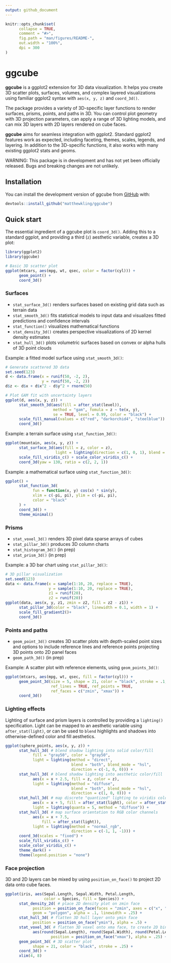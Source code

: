 ```yaml
---
output: github_document
---
```


<!-- README.md is generated from README.Rmd. Please edit that file -->

```r
knitr::opts_chunk$set(
      collapse = TRUE,
      comment = "#>",
      fig.path = "man/figures/README-",
      out.width = "100%",
      dpi = 300
)
```

# ggcube

<!-- badges: start -->
<!-- badges: end -->

**ggcube** is a ggplot2 extension for 3D data visualization. It helps you create 3D scatter plots, surfaces, volumes, and complex layered visualizations using familiar ggplot2 syntax with `aes(x, y, z)` and `coord_3d()`.

The package provides a variety of 3D-specific layer functions to render surfaces, prisms, points, and paths in 3D. You can control plot geometry with 3D projection parameters, can apply a range of 3D lighting models, and can mix 3D layers with 2D layers rendered on cube faces.

**ggcube** aims for seamless integration with ggplot2. Standard ggplot2 features work as expected, including faceting, themes, scales, legends, and layering. In addition to the 3D-specific functions, it also works with many existing ggplot2 stats and geoms.

WARNING: This package is in development and has not yet been officially released. Bugs and breaking changes are not unlikely.


## Installation

You can install the development version of ggcube from [GitHub](https://github.com/matthewkling/ggcube) with:

``` r
devtools::install_github("matthewkling/ggcube")
```


## Quick start

The essential ingredient of a ggcube plot is `coord_3d()`. Adding this to a standard ggplot, and providing a third (`z`) aesthetic variable, creates a 3D plot:

```r
library(ggplot2)
library(ggcube)

# Basic 3D scatter plot
ggplot(mtcars, aes(mpg, wt, qsec, color = factor(cyl))) +
      geom_point() +
      coord_3d()
```


### Surfaces

- `stat_surface_3d()` renders surfaces based on existing grid data such as terrain data
- `stat_smooth_3d()` fits statistical models to input data and visualizes fitted predictions and confidence intervals
- `stat_function()` visualizes mathematical functions
- `stat_density_3d()` creates perspective visualizations of 2D kernel density estimates 
- `stat_hull_3d()` plots volumetric surfaces based on convex or alpha hulls of 3D point clouds

Example: a fitted model surface using `stat_smooth_3d()`:

```r
# Generate scattered 3D data
set.seed(123)
d <- data.frame(x = runif(50, -2, 2),
                y = runif(50, -2, 2))
d$z <- d$x + d$x^2 - d$y^2 + rnorm(50)

# Plot GAM fit with uncertainty layers
ggplot(d, aes(x, y, z)) + 
      stat_smooth_3d(aes(fill = after_stat(level)),
                     method = "gam", fomula = z ~ te(x, y),
                     se = TRUE, level = 0.99, color = "black") +
      scale_fill_manual(values = c("red", "darkorchid4", "steelblue")) +
      coord_3d()


```

Example: a terrain surface using `stat_function_3d()`:

```r
ggplot(mountain, aes(x, y, z)) +
      stat_surface_3d(aes(fill = z, color = z),
                      light = lighting(direction = c(1, 0, 1), blend = "both")) +
      scale_fill_viridis_c() + scale_color_viridis_c() +
      coord_3d(yaw = 130, ratio = c(2, 2, 1))
```


Example: a mathematical surface using `stat_function_3d()`:

```r
ggplot() +
      stat_function_3d(
            fun = function(x, y) cos(x) * sin(y),
            xlim = c(-pi, pi), ylim = c(-pi, pi),
            color = "black"
      ) +
      coord_3d() +
      theme_minimal()
```

### Prisms

- `stat_voxel_3d()` renders 3D pixel data sparse arrays of cubes
- `stat_pillar_3d()` produces 3D column charts
- `stat_histogram_3d()` (in prep)
- `stat_prism_3d()` (in prep)

Example: a 3D bar chart using `stat_pillar_3d()`:

```r
# 3D pillar visualization
set.seed(123)
data <- data.frame(x = sample(1:10, 20, replace = TRUE),
                   y = sample(1:10, 20, replace = TRUE),
                   z1 = runif(20),
                   z2 = runif(20))
ggplot(data, aes(x, y, z1, zmin = z2, fill = z2 - z1)) +
      stat_pillar_3d(color = "black", linewidth = 0.1, width = 1) +
      scale_fill_gradient2()+
      coord_3d()
```


### Points and paths

- `geom_point_3d()` creates 3D scatter plots with depth-scaled point sizes and options to include reference lines and reference points projecting 3D points onto 2D panel faces
- `geom_path_3d()` (in prep)

Example: A scatter plot with reference elements, using `geom_points_3d()`:

```r
ggplot(mtcars, aes(mpg, wt, qsec, fill = factor(cyl))) +
      geom_point_3d(size = 5, shape = 21, color = "black", stroke = .1,
                    ref_lines = TRUE, ref_points = TRUE,
                    ref_faces = c("zmin", "xmax")) +
      coord_3d()
```



### Lighting effects

Lighting of surface and prism layers is controlled by providing a `lighting()` specification. Light can be mapped to an aesthetic variable using `after_stat(light)`, or can be used to `blend` highlights and shadows into otherwise-defined color and fill aesthetics.

```r
ggplot(sphere_points, aes(x, y, z)) +
      stat_hull_3d( # blend shadow lighting into solid color/fill
            fill = "gray50", color = "gray50",
            light = lighting(method = "direct",
                             blend = "both", blend_mode = "hsl", 
                             direction = c(-1, 0, 0))) +
      stat_hull_3d( # blend shadow lighting into aesthetic color/fill
            aes(x = x + 2.5, fill = z, color = z),
            light = lighting(method = "diffuse",
                             blend = "both", blend_mode = "hsl", 
                             direction = c(1, 0, 0))) +
      stat_hull_3d( # map discrete "quantized" lighting to viridis color scale
            aes(x = x + 5, fill = after_stat(light), color = after_stat(light)),
            light = lighting(quanta = 5, method = "diffuse")) +
      stat_hull_3d( # map surface orientation to RGB color channels
            aes(x = x + 7.5, 
                fill = after_stat(light)),
            light = lighting(method = "normal_rgb", 
                             direction = c(-1, 1, -1))) +
      coord_3d(scales = "fixed") +
      scale_fill_viridis_c() +
      scale_color_viridis_c() +
      theme_dark() +
      theme(legend.position = "none")
```


### Face projection

3D and 2D layers can be mixed by using `position_on_face()` to project 2D data onto cube faces.

```r

ggplot(iris, aes(Sepal.Length, Sepal.Width, Petal.Length, 
                 color = Species, fill = Species)) +
      stat_density_2d( # place 2D density plot on zmin face
            position = position_on_face(faces = "zmin", axes = c("x", "y")),
            geom = "polygon", alpha = .1, linewidth = .25) +
      stat_hull_3d( # flatten 3D hull layer onto ymin face
            position = position_on_face("ymin"), alpha = .5) +
      stat_voxel_3d( # flatten 3D voxel onto xma face, to create 2D binned
            aes(round(Sepal.Length), round(Sepal.Width), round(Petal.Length)),
                    position = position_on_face("xmax"), alpha = .25) +
      geom_point_3d( # 3D scatter plot
            shape = 21, color = "black", stroke = .25) +
      coord_3d() +
      xlim(4, 8)
```
